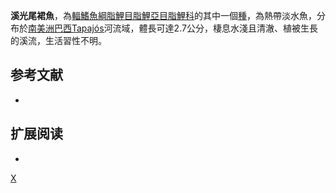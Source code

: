 {{Speciesbox 
| taxon = Hasemania nambiquara
| status = NE
| status_system = IUCN3.1
| authority =  [[Bertaco|Bertaco]] & [[Malabarba|Malabarba]], 2007
| synonyms = 
}}
'''溪光尾裙魚'''，為[[輻鰭魚綱|輻鰭魚綱]][[脂鯉目|脂鯉目]][[脂鯉亞目|脂鯉亞目]][[脂鯉科|脂鯉科]]的其中一個[[種|種]]，為熱帶淡水魚，分布於[[南美洲|南美洲]][[巴西|巴西]]Tapajós河流域，體長可達2.7公分，棲息水淺且清澈、植被生長的溪流，生活習性不明。

==参考文献==
{{refbegin}}
*{{FishBase_species|genus=Gymnotichthys|species=nambiquara|year=2013|month=11}}
{{refend}}

== 扩展阅读 ==
{{refbegin}}
*{{wikispecies-inline|Gymnotichthys nambiquara|溪光尾裙魚}}
{{refend}}
{{Taxonbar|from=Q5531101}}

[[Category:光尾裙魚屬|X]]